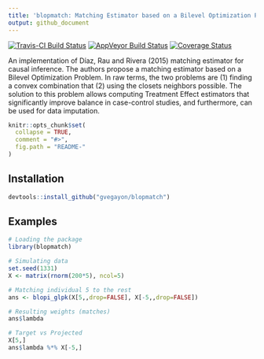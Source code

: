 ```yaml
---
title: 'blopmatch: Matching Estimator based on a Bilevel Optimization Problem'
output: github_document
---
```


[![Travis-CI Build Status](https://travis-ci.org/gvegayon/blopmatch.svg?branch=master)](https://travis-ci.org/gvegayon/blopmatch)
[![AppVeyor Build Status](https://ci.appveyor.com/api/projects/status/github/gvegayon/blopmatch?branch=master&svg=true)](https://ci.appveyor.com/project/gvegayon/blopmatch)
[![Coverage Status](https://img.shields.io/codecov/c/github/gvegayon/blopmatch/master.svg)](https://codecov.io/github/gvegayon/blopmatch?branch=master)

An implementation of Díaz, Rau and Rivera (2015) matching estimator for causal inference.
  The authors propose a matching estimator based on a Bilevel Optimization Problem. In raw terms,
  the two problems are (1) finding a convex combination that (2) using the closets neighbors possible.
  The solution to this problem allows computing Treatment Effect estimators that significantly improve
  balance in case-control studies, and furthermore, can be used for data imputation.

<!-- README.md is generated from README.Rmd. Please edit that file -->

```r
knitr::opts_chunk$set(
  collapse = TRUE,
  comment = "#>",
  fig.path = "README-"
)
```

## Installation

```r
devtools::install_github("gvegayon/blopmatch")
```

## Examples

```r
# Loading the package
library(blopmatch)

# Simulating data
set.seed(1331)
X <- matrix(rnorm(200*5), ncol=5)

# Matching individual 5 to the rest
ans <- blopi_glpk(X[5,,drop=FALSE], X[-5,,drop=FALSE])

# Resulting weights (matches)
ans$lambda

# Target vs Projected
X[5,]
ans$lambda %*% X[-5,]
```

